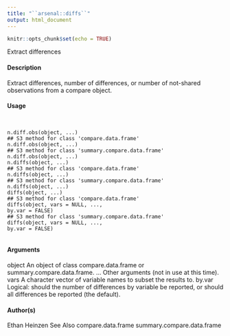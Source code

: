 ```yaml
---
title: "``arsenal::diffs``"
output: html_document
---
```


```r
knitr::opts_chunk$set(echo = TRUE)
```


Extract differences

#### Description

Extract differences, number of differences, or number of not-shared observations from a compare
object.

#### Usage
<pre><code>

n.diff.obs(object, ...)
## S3 method for class 'compare.data.frame'
n.diff.obs(object, ...)
## S3 method for class 'summary.compare.data.frame'
n.diff.obs(object, ...)
n.diffs(object, ...)
## S3 method for class 'compare.data.frame'
n.diffs(object, ...)
## S3 method for class 'summary.compare.data.frame'
n.diffs(object, ...)
diffs(object, ...)
## S3 method for class 'compare.data.frame'
diffs(object, vars = NULL, ...,
by.var = FALSE)
## S3 method for class 'summary.compare.data.frame'
diffs(object, vars = NULL, ...,
by.var = FALSE)

</code></pre>
#### Arguments

object An object of class compare.data.frame or summary.compare.data.frame.
... Other arguments (not in use at this time).
vars A character vector of variable names to subset the results to.
by.var Logical: should the number of differences by variable be reported, or should all
differences be reported (the default).

#### Author(s)
Ethan Heinzen
See Also
compare.data.frame summary.compare.data.frame
